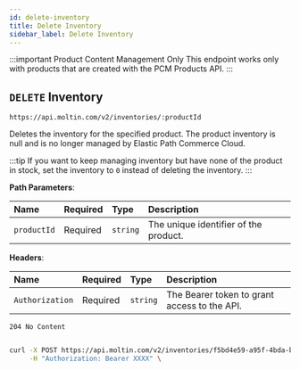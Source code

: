 ```yaml
---
id: delete-inventory
title: Delete Inventory
sidebar_label: Delete Inventory
---
```


:::important Product Content Management Only
This endpoint works only with products that are created with the PCM Products API.
:::


## `DELETE` Inventory

```http
https://api.moltin.com/v2/inventories/:productId
```

Deletes the inventory for the specified product. The product inventory is null and is no longer managed by Elastic Path Commerce Cloud.

:::tip
If you want to keep managing inventory but have none of the product in stock, set the inventory to `0` instead of deleting the inventory.
:::

<!--DOCUSAURUS_CODE_TABS-->

<!-- Request -->

**Path Parameters**:

| Name | Required | Type | Description |
| :--- | :--- | :--- | :--- |
| `productId` | Required | `string` | The unique identifier of the product. |

**Headers**:

| Name | Required | Type | Description |
| :--- | :--- | :--- | :--- |
| `Authorization` | Required | `string` | The Bearer token to grant access to the API. |

<!-- Response -->

`204 No Content`

```json

```

<!--END_DOCUSAURUS_CODE_TABS-->

<!--DOCUSAURUS_CODE_TABS-->

<!--cURL-->

```bash
curl -X POST https://api.moltin.com/v2/inventories/f5bd4e59-a95f-4bda-bfe6-0f34f47ac94b \
     -H "Authorization: Bearer XXXX" \
```

<!--END_DOCUSAURUS_CODE_TABS-->
